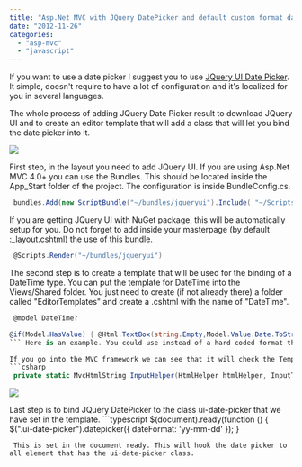 ```yaml
---
title: "Asp.Net MVC with JQuery DatePicker and default custom format date"
date: "2012-11-26"
categories: 
  - "asp-mvc"
  - "javascript"
---
```


If you want to use a date picker I suggest you to use [JQuery UI Date Picker](http://jqueryui.com/datepicker/). It simple, doesn't require to have a lot of configuration and it's localized for you in several languages.

The whole process of adding JQuery Date Picker result to download JQuery UI and to create an editor template that will add a class that will let you bind the date picker into it.

![](images/datepickerjquery.png)

First step, in the layout you need to add JQuery UI. If you are using Asp.Net MVC 4.0+ you can use the Bundles. This should be located inside the App_Start folder of the project. The configuration is inside BundleConfig.cs.


```csharp
 bundles.Add(new ScriptBundle("~/bundles/jqueryui").Include( "~/Scripts/jquery-ui-{version}.js")); 
```

If you are getting JQuery UI with NuGet package, this will be automatically setup for you. Do not forget to add inside your masterpage (by default :_layout.cshtml) the use of this bundle. 
```csharp
 @Scripts.Render("~/bundles/jqueryui") 
```

The second step is to create a template that will be used for the binding of a DateTime type. You can put the template for DateTime into the Views/Shared folder. You just need to create (if not already there) a folder called "EditorTemplates" and create a .cshtml with the name of "DateTime".


```csharp
 @model DateTime?

@if(Model.HasValue) { @Html.TextBox(string.Empty,Model.Value.Date.ToString("yyyy-MM-dd"), new {@class = "ui-date-picker"}) } else { @Html.TextBoxFor(m => m, new {@class = "ui-date-picker"}) } 
``` Here is an example. You could use instead of a hard coded format the format you want. In fact, if you do not define here with a ToString() the format you want, you will get the time. This way to proceed let you use JQuery date picker but **let you have a default value** for your date without the section. If you do not format, you will not only have a default value with date time but when the user will select a date with the date picker, this one will be formatted. Indeed, this will be very strange to have half of the time the date formatted. The first parameter of the TextBox helper is an empty string. This is because the view has a context that is aware of what the field prefix is and we do not need to specify it. Since we do not know which property that will use the template, it's better to let it empty. We couldn't use the TextBoxFor method because this one doesn't let us bind on a method like the ToString.

If you go into the MVC framework we can see that it will check the TemplateInfo to get the current bound property and will assign the name property to the control: 
```csharp
 private static MvcHtmlString InputHelper(HtmlHelper htmlHelper, InputType inputType, ModelMetadata metadata, string name, object value, bool useViewData, bool isChecked, bool setId, bool isExplicitValue, string format, IDictionary<string, object> htmlAttributes) { string fullHtmlFieldName = htmlHelper.ViewContext.ViewData.TemplateInfo.GetFullHtmlFieldName(name);^ //... 
```

![](images/datetimewithoutformat.png)

Last step is to bind JQuery DatePicker to the class ui-date-picker that we have set in the template. ```typescript
$(document).ready(function () { $(".ui-date-picker").datepicker({ dateFormat: 'yy-mm-dd' }); } 
``` 
 This is set in the document ready. This will hook the date picker to all element that has the ui-date-picker class.
